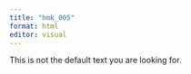 ```yaml
---
title: "hmk_005"
format: html
editor: visual
---
```


This is not the default text you are looking for.
